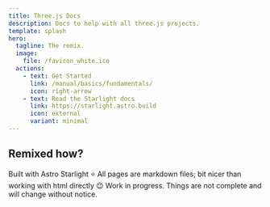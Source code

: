 ```yaml
---
title: Three.js Docs
description: Docs to help with all three.js projects.
template: splash
hero:
  tagline: The remix.
  image:
    file: /favicon_white.ico
  actions:
    - text: Get Started
      link: /manual/basics/fundamentals/
      icon: right-arrow
    - text: Read the Starlight docs
      link: https://starlight.astro.build
      icon: external
      variant: minimal
---
```



## Remixed how?

<CardGrid stagger>
  <Card title="Starlight" icon="pencil">
    Built with Astro Starlight ⭐ All pages are markdown files; bit nicer than
    working with html directly 😉
  </Card>
  <Card title="W.I.P" icon="warning">
    Work in progress. Things are not complete and will change without notice.
  </Card>
</CardGrid

>
